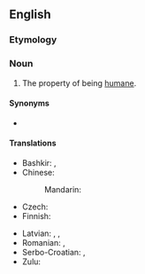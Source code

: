 ==English==

===Etymology===
{{suffix|en|humane|ness}}

===Noun===
{{en-noun|-|es}}

# The property of being [[humane]].

====Synonyms====
* {{l|en|humanity}}

====Translations====
{{trans-top|property of being humane}}
* Bashkir: {{t|ba|кешелек}}, {{t|ba|кешелеклелек}}
* Chinese:
*: Mandarin: {{t-needed|cmn}}
* Czech: {{t|cs|lidskost|f}}
* Finnish: {{t+|fi|inhimillisyys}}
{{trans-mid}}
* Latvian: {{t|lv|cilvēcība|f}}, {{t|lv|cilvēcīgums|m}}, {{t|lv|humanitāte|f}}
* Romanian: {{t+|ro|omenie|f}}, {{t+|ro|umanitate|f}}
* Serbo-Croatian: {{t+|sh|čȍvjekoljūblje|n}}, {{t+|sh|čovjekoljùbivōst|f}}
* Zulu: {{t|zu|ubuntu|c14}}
{{trans-bottom}}